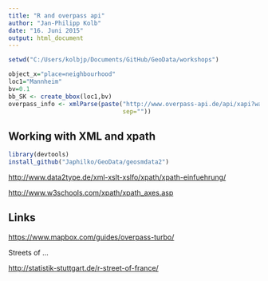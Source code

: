 ```yaml
---
title: "R and overpass api"
author: "Jan-Philipp Kolb"
date: "16. Juni 2015"
output: html_document
---
```


```r
setwd("C:/Users/kolbjp/Documents/GitHub/GeoData/workshops")
```



```r
object_x="place=neighbourhood"
loc1="Mannheim"
bv=0.1
bb_SK <- create_bbox(loc1,bv)
overpass_info <- xmlParse(paste("http://www.overpass-api.de/api/xapi?way[bbox=",bb_SK,"][",object_x,"]",
                                sep=""))
```


## Working with XML and xpath

```r
library(devtools)
install_github("Japhilko/GeoData/geosmdata2")
```




<http://www.data2type.de/xml-xslt-xslfo/xpath/xpath-einfuehrung/>  

<http://www.w3schools.com/xpath/xpath_axes.asp>


## Links

<https://www.mapbox.com/guides/overpass-turbo/>


Streets of ...

<http://statistik-stuttgart.de/r-street-of-france/>